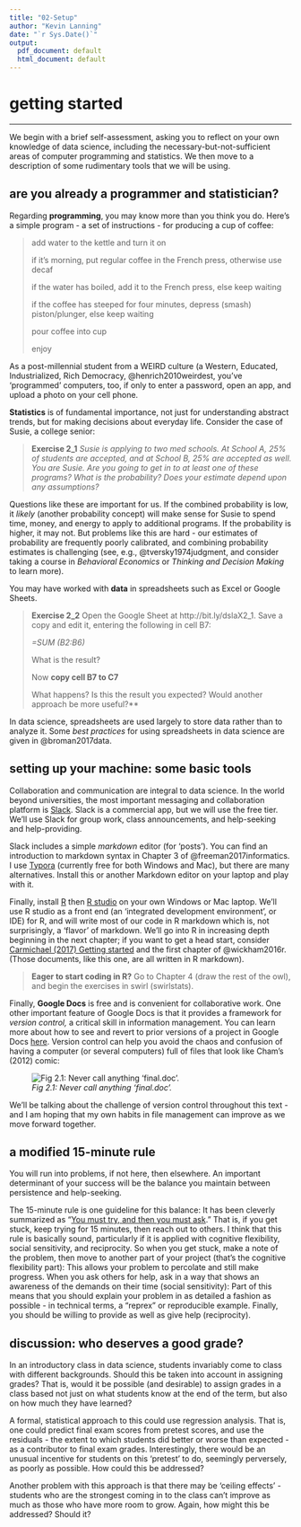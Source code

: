 ```yaml
---
title: "02-Setup"
author: "Kevin Lanning"
date: "`r Sys.Date()`"
output:
  pdf_document: default
  html_document: default
---
```

# getting started

----



We begin with a brief self-assessment, asking you to reflect on your own knowledge of data science, including the necessary-but-not-sufficient areas of computer programming and statistics. We then move to a description of some rudimentary tools that we will be using. 

## are you already a programmer and statistician?

Regarding **programming**, you may know more than you think you do.  Here's a simple program - a set of instructions - for producing a cup of coffee:

>   add water to the kettle and turn it on
>
>   if it's morning, put regular coffee in the French press, otherwise use decaf
>
>   if the water has boiled, add it to the French press, else keep waiting
>
>   if the coffee has steeped for four minutes, depress (smash) piston/plunger, else keep waiting 
>
>   pour coffee into cup
>
>   enjoy

As a post-millennial student from a WEIRD culture (a Western, Educated, Industrialized, Rich Democracy,  @henrich2010weirdest, you've 'programmed' computers, too, if only to enter a password, open an app, and upload a photo on your cell phone. 

**Statistics** is of fundamental importance, not just for understanding abstract trends, but for making decisions about everyday life. Consider the case of Susie, a college senior:

>   **Exercise 2_1** 
>   *Susie is applying to two med schools. At School A, 25% of students are accepted, and at School B, 25% are accepted as well. You are Susie. Are you going to get in to at least one of these programs?  What is the probability?  Does your estimate depend upon any assumptions?*

Questions like these are important for us. If the combined probability is low, it *likely* (another probability concept) will make sense for Susie to spend time, money, and energy to apply to additional programs. If the probability is higher, it may not. But problems like this are hard - our estimates of probability are frequently poorly calibrated, and combining probability estimates is challenging (see, e.g., @tversky1974judgment, and consider taking a course in *Behavioral Economics* or *Thinking and Decision Making* to learn more).

 You may have worked with **data** in spreadsheets such as Excel or Google Sheets.

>   **Exercise 2_2** 
>   Open the Google Sheet at http://bit.ly/dslaX2_1. Save a copy and edit it, entering the following in cell B7: 
>
>   *=SUM (B2:B6)* 
>
>   What is the result? 
>
>   Now **copy cell B7 to C7**
>
>   What happens? Is this the result you expected? Would another approach be more useful?**

In data science, spreadsheets are used largely to store data rather than to analyze it. Some *best practices* for using spreadsheets in data science are given in @broman2017data.   

## setting up your machine: some basic tools

Collaboration and communication are integral to data science. In the world beyond universities, the most important messaging and collaboration platform is [Slack](https://slack.com/). Slack is a commercial app, but we will use the free tier. We'll use Slack for group work, class announcements, and help-seeking and help-providing. 

Slack includes a simple *markdown* editor (for 'posts').  You can find an introduction to markdown syntax in Chapter 3 of @freeman2017informatics. I use [Typora](https://www.typora.io/) (currently free for both Windows and Mac), but there are many alternatives. Install this or another Markdown editor on your laptop and play with it.

Finally, install [R](https://cran.rstudio.com/) then [R studio](https://rstudio.com/products/rstudio/#Desktop) on your own Windows or Mac laptop.  We'll use R studio as a front end (an 'integrated development environment', or IDE) for R, and will write most of our code in R markdown which is, not surprisingly, a 'flavor' of markdown. We'll go into R in increasing depth beginning in the next chapter; if you want to get a head start, consider [Carmichael (2017) Getting started](https://idc9.github.io/stor390/notes/getting_started/getting_started.html) and the first chapter of @wickham2016r. (Those documents, like this one, are all written in R markdown).  

>   **Eager to start coding in R?**  Go to Chapter 4 (draw the rest of the owl), and begin the exercises in swirl (swirlstats). 

Finally, **Google Docs** is free and is convenient for collaborative work. One other important feature of Google Docs is that it provides a framework for *version control,* a critical skill in information management. You can learn more about how to see and revert to prior versions of a project in Google Docs [here](https://sites.google.com/site/scriptsexamples/home/announcements/named-versions-new-version-history-google-docs).  Version control can help you avoid the chaos and confusion of having a computer (or several computers) full of files that look like Cham's (2012) comic:     

![*Fig 2.1: Never call anything 'final.doc'.*](final.jpg)

We'll be talking about the challenge of version control throughout this text - and I am hoping that my own habits in file management can improve as we move forward together.

## a modified 15-minute rule

You will run into problems, if not here, then elsewhere. An important determinant of your success will be the balance you maintain between persistence and help-seeking.  

The 15-minute rule is one guideline for this balance: It has been cleverly summarized as "[You must try, and then you must ask](https://blogs.akamai.com/2013/10/you-must-try-and-then-you-must-ask.html)." That is, if you get stuck, keep trying for 15 minutes, then reach out to others.  I think that this rule is basically sound, particularly if it is applied with cognitive flexibility, social sensitivity, and reciprocity. So when you get stuck, make a note of the problem, then move to another part of your project (that's the cognitive flexibility part): This allows your problem to percolate and still make progress.  When you ask others for help, ask in a way that shows an awareness of the demands on their time (social sensitivity): Part of this means that you should explain your problem in as detailed a fashion as possible - in technical terms, a "reprex" or reproducible example. Finally, you should be willing to provide as well as give help (reciprocity). 

##  discussion: who deserves a good grade?

In an introductory class in data science, students invariably come to class with different backgrounds.  Should this be taken into account in assigning grades? That is, would it be possible (and desirable) to assign grades in a class based not just on what students know at the end of the term, but also on how much they have learned?  

A formal, statistical approach to this could use regression analysis.  That is, one could predict final exam scores from pretest scores, and use the residuals - the extent to which students did better or worse than expected - as a contributor to final exam grades. Interestingly, there would be an unusual incentive for students on this 'pretest' to do, seemingly perversely, as poorly as possible.  How could this be addressed?

Another problem with this approach is that there may be 'ceiling effects' - students who are the strongest coming in to the class can't improve as much as those who have more room to grow.  Again, how might this be addressed? Should it?